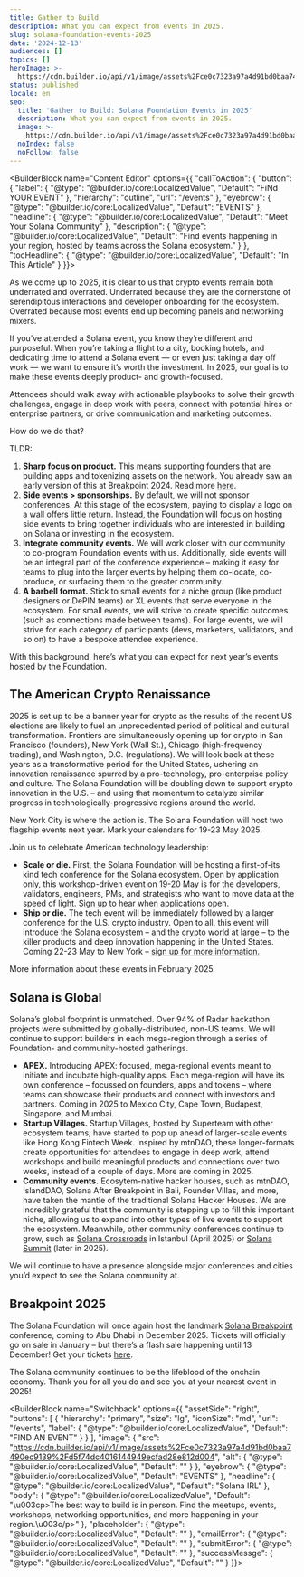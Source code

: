 ```yaml
---
title: Gather to Build
description: What you can expect from events in 2025.
slug: solana-foundation-events-2025
date: '2024-12-13'
audiences: []
topics: []
heroImage: >-
  https://cdn.builder.io/api/v1/image/assets%2Fce0c7323a97a4d91bd0baa7490ec9139%2F6126f5afdc32490da50e1ba05c8947ef
status: published
locale: en
seo:
  title: 'Gather to Build: Solana Foundation Events in 2025'
  description: What you can expect from events in 2025.
  image: >-
    https://cdn.builder.io/api/v1/image/assets%2Fce0c7323a97a4d91bd0baa7490ec9139%2F6126f5afdc32490da50e1ba05c8947ef
  noIndex: false
  noFollow: false
---
```


<BuilderBlock name="Content Editor" options={{
  "callToAction": {
    "button": {
      "label": {
        "@type": "@builder.io/core:LocalizedValue",
        "Default": "FiNd YOUR EVENT"
      },
      "hierarchy": "outline",
      "url": "/events"
    },
    "eyebrow": {
      "@type": "@builder.io/core:LocalizedValue",
      "Default": "EVENTS"
    },
    "headline": {
      "@type": "@builder.io/core:LocalizedValue",
      "Default": "Meet Your Solana Community"
    },
    "description": {
      "@type": "@builder.io/core:LocalizedValue",
      "Default": "Find events happening in your region, hosted by teams across the Solana ecosystem."
    }
  },
  "tocHeadline": {
    "@type": "@builder.io/core:LocalizedValue",
    "Default": "In This Article"
  }
}}>

</BuilderBlock>

As we come up to 2025, it is clear to us that crypto events remain both underrated and overrated. Underrated because they are the cornerstone of serendipitous interactions and developer onboarding for the ecosystem. Overrated because most events end up becoming panels and networking mixers.

If you’ve attended a Solana event, you know they’re different and purposeful. When you’re taking a flight to a city, booking hotels, and dedicating time to attend a Solana event — or even just taking a day off work — we want to ensure it’s worth the investment. In 2025, our goal is to make these events deeply product- and growth-focused.

Attendees should walk away with actionable playbooks to solve their growth challenges, engage in deep work with peers, connect with potential hires or enterprise partners, or drive communication and marketing outcomes.

How do we do that?

TLDR:

1.  **Sharp focus on product.** This means supporting founders that are building apps and tokenizing assets on the network. You already saw an early version of this at Breakpoint 2024. Read more [here](https://x.com/akshaybd/status/1861225525265735749).
2.  **Side events > sponsorships.** By default, we will not sponsor conferences. At this stage of the ecosystem, paying to display a logo on a wall offers little return. Instead, the Foundation will focus on hosting side events to bring together individuals who are interested in building on Solana or investing in the ecosystem.
3.  **Integrate community events.** We will work closer with our community to co-program Foundation events with us. Additionally, side events will be an integral part of the conference experience – making it easy for teams to plug into the larger events by helping them co-locate, co-produce, or surfacing them to the greater community.
4.  **A barbell format.** Stick to small events for a niche group (like product designers or DePIN teams) or XL events that serve everyone in the ecosystem. For small events, we will strive to create specific outcomes (such as connections made between teams). For large events, we will strive for each category of participants (devs, marketers, validators, and so on) to have a bespoke attendee experience.

With this background, here’s what you can expect for next year’s events hosted by the Foundation.


## The American Crypto Renaissance 

2025 is set up to be a banner year for crypto as the results of the recent US elections are likely to fuel an unprecedented period of political and cultural transformation. Frontiers are simultaneously opening up for crypto in San Francisco (founders), New York (Wall St.), Chicago (high-frequency trading), and Washington, D.C. (regulations). We will look back at these years as a transformative period for the United States, ushering an innovation renaissance spurred by a pro-technology, pro-enterprise policy and culture. The Solana Foundation will be doubling down to support crypto innovation in the U.S. – and using that momentum to catalyze similar progress in technologically-progressive regions around the world.

New York City is where the action is. The Solana Foundation will host two flagship events next year. Mark your calendars for 19-23 May 2025.

Join us to celebrate American technology leadership:

*   **Scale or die.** First, the Solana Foundation will be hosting a first-of-its kind tech conference for the Solana ecosystem. Open by application only, this workshop-driven event on 19-20 May is for the developers, validators, engineers, PMs, and strategists who want to move data at the speed of light. [Sign up](https://solanafoundation.typeform.com/to/eJ39iJ1N) to hear when applications open.
*   **Ship or die.** The tech event will be immediately followed by a larger conference for the U.S. crypto industry. Open to all, this event will introduce the Solana ecosystem – and the crypto world at large – to the killer products and deep innovation happening in the United States. Coming 22-23 May to New York – [sign up for more information.](https://solanafoundation.typeform.com/to/oY7aAqcH)

More information about these events in February 2025.

## Solana is Global

Solana’s global footprint is unmatched. Over 94% of Radar hackathon projects were submitted by globally-distributed, non-US teams. We will continue to support builders in each mega-region through a series of Foundation- and community-hosted gatherings.

*   **APEX.** Introducing APEX: focused, mega-regional events meant to initiate and incubate high-quality apps. Each mega-region will have its own conference – focussed on founders, apps and tokens – where teams can showcase their products and connect with investors and partners. Coming in 2025 to Mexico City, Cape Town, Budapest, Singapore, and Mumbai.
*   **Startup Villages.** Startup Villages, hosted by Superteam with other ecosystem teams, have started to pop up ahead of larger-scale events like Hong Kong Fintech Week. Inspired by mtnDAO, these longer-formats create opportunities for attendees to engage in deep work, attend workshops and build meaningful products and connections over two weeks, instead of a couple of days. More are coming in 2025.
*   **Community events.** Ecosytem-native hacker houses, such as mtnDAO, IslandDAO, Solana After Breakpoint in Bali, Founder Villas, and more, have taken the mantle of the traditional Solana Hacker Houses. We are incredibly grateful that the community is stepping up to fill this important niche, allowing us to expand into other types of live events to support the ecosystem. Meanwhile, other community conferences continue to grow, such as [Solana Crossroads](https://www.solanacrossroads.com/) in Istanbul (April 2025) or [Solana Summit](https://solanasummit.org/en/) (later in 2025).

We will continue to have a presence alongside major conferences and cities you’d expect to see the Solana community at.

## Breakpoint 2025

The Solana Foundation will once again host the landmark [Solana Breakpoint](https://solana.com/breakpoint) conference, coming to Abu Dhabi in December 2025. Tickets will officially go on sale in January – but there’s a flash sale happening until 13 December! Get your tickets [here](https://solana.com/breakpoint).

The Solana community continues to be the lifeblood of the onchain economy. Thank you for all you do and see you at your nearest event in 2025!


<BuilderBlock name="Switchback" options={{
  "assetSide": "right",
  "buttons": [
    {
      "hierarchy": "primary",
      "size": "lg",
      "iconSize": "md",
      "url": "/events",
      "label": {
        "@type": "@builder.io/core:LocalizedValue",
        "Default": "FIND AN EVENT"
      }
    }
  ],
  "image": {
    "src": "https://cdn.builder.io/api/v1/image/assets%2Fce0c7323a97a4d91bd0baa7490ec9139%2Fd5f74dc4016144949ecfad28e812d004",
    "alt": {
      "@type": "@builder.io/core:LocalizedValue",
      "Default": ""
    }
  },
  "eyebrow": {
    "@type": "@builder.io/core:LocalizedValue",
    "Default": "EVENTS"
  },
  "headline": {
    "@type": "@builder.io/core:LocalizedValue",
    "Default": "Solana IRL"
  },
  "body": {
    "@type": "@builder.io/core:LocalizedValue",
    "Default": "\u003cp>The best way to build is in person. Find the meetups, events, workshops, networking opportunities, and more happening in your region.\u003c/p>"
  },
  "placeholder": {
    "@type": "@builder.io/core:LocalizedValue",
    "Default": ""
  },
  "emailError": {
    "@type": "@builder.io/core:LocalizedValue",
    "Default": ""
  },
  "submitError": {
    "@type": "@builder.io/core:LocalizedValue",
    "Default": ""
  },
  "successMessge": {
    "@type": "@builder.io/core:LocalizedValue",
    "Default": ""
  }
}}>

</BuilderBlock>
